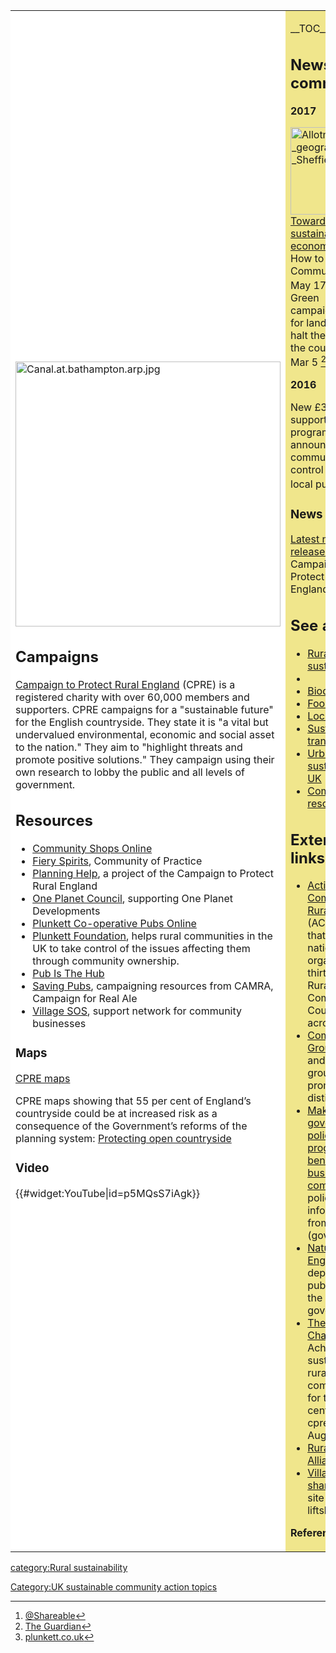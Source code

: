 {| cellpadding="8" cellspacing="0"
|- valign="top" 
| style="background:white" width="52%"|
[[File:Canal.at.bathampton.arp.jpg|424px]]<br clear=left>
{{topicl|[[United Kingdom]]|[[Rural sustainability]]}}

== Campaigns ==

[http://www.cpre.org.uk/ Campaign to Protect Rural England] (CPRE) is a registered charity with over 60,000 members and supporters. CPRE campaigns for a "sustainable future" for the English countryside. They state it is "a vital but undervalued environmental, economic and social asset to the nation." They aim to "highlight threats and promote positive solutions." They campaign using their own research to lobby the public and all levels of government. {{W|Campaign to Protect Rural England}}

== Resources ==
*[http://www.communityshops.coop/ Community Shops Online]
*[http://fieryspirits.com/ Fiery Spirits], Community of Practice
*[http://planninghelp.cpre.org.uk/ Planning Help], a project of the Campaign to Protect Rural England
*[http://www.oneplanetcouncil.org.uk/ One Planet Council], supporting One Planet Developments
*[http://www.pubs.coop/ Plunkett Co-operative Pubs Online]
*[http://www.plunkett.co.uk/ Plunkett Foundation], helps rural communities in the UK to take control of the issues affecting them through community ownership. {{W|Plunkett Foundation}}
*[http://www.pubisthehub.org.uk/ Pub Is The Hub]
*[http://www.camra.org.uk/protecting-and-saving-pubs Saving Pubs], campaigning resources from CAMRA, Campaign for Real Ale
*[http://www.villagesos.org.uk/ Village SOS], support network for community businesses

=== Maps ===

[http://maps.cpre.org.uk/ CPRE maps]

CPRE maps showing that 55 per cent of England’s countryside could be at increased risk as a consequence of the Government’s reforms of the planning system: [http://www.cpre.org.uk/what-we-do/countryside/landscapes/update/item/2724-protecting-the-wider-countryside Protecting open countryside]

=== Video ===

{{#widget:YouTube|id=p5MQsS7iAgk}}

| style="background:khaki" |

__TOC__

== News and comment ==

'''2017'''

[[File:Allotments - geograph.org.uk Sheffield.jpg|140px|left]]
[[Towards sustainable economies UK]]: How to Set Up a Community Co-op, May 17 <ref>[http://www.shareable.net/blog/how-to-set-up-a-community-co-op @Shareable]</ref><br clear=left>

Green campaigners call for land ministry to halt the ‘erosion of the countryside’, Mar 5 <ref>[https://www.theguardian.com/politics/2017/mar/05/john-gummer-land-ministry-erosion-of-countryside The Guardian]</ref>

'''2016''' 

New £3.62 million support programme announced to help communities take control of their local pub, Mar 9 <ref>[http://www.plunkett.co.uk/news/new-362-million-support-programme-announced-to-help-communities-take-control-of-their-local-pub plunkett.co.uk]</ref>

=== News sources ===

[http://www.cpre.org.uk/media-centre/latest-news-releases Latest news releases], Campaign to Protect Rural England

== See also ==
*[[Rural sustainability]]
*{{localtopicUK}}
*[[Biodiversity UK]]
*[[Food UK]]
*[[Localism UK]]
*[[Sustainable transport UK]]
*[[Urban sustainability UK]]
*[[Community resources UK]]

== External links ==
*[http://www.acre.org.uk/ Action with Communities in Rural England] (ACRE), charity that acts as the national organisation for thirty-eight Rural Community Councils across England. {{W|Action with Communities in Rural England}}
*[http://commonground.org.uk/ Common Ground], charity and lobby group that promotes "local distinctiveness" {{W|Common Ground (United Kingdom)}}
*[https://www.gov.uk/government/policies/making-sure-government-policies-and-programmes-benefit-rural-businesses-and-communities Making sure government policies and programmes benefit rural businesses and communities], policy information from GOV.UK (government)
*[https://www.gov.uk/government/organisations/natural-england Natural England], non-departmental public body of the UK government
*[http://www.cpre.org.uk/resources/housing-and-planning/planning/item/1883 The Rural Challenge], Achieving sustainable rural communities for the 21st century, cpre.org.uk, August 2010 
*[http://www.ruralshops.org.uk/ Rural Shops Alliance]
*[https://liftshare.com/content/default.asp?sid=267&skin=450&lang=EN&country=GB Village car-share], sister site of liftshare.com


'''References'''
{{Attrib sca ref|Rural issues UK}}
<references/>
|}


{{scaendmenu}}
[[Category:UK sustainable community action topics]]
[[category:Rural sustainability]]